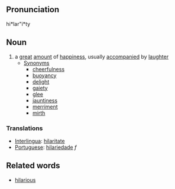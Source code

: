 ==Pronunciation==
hi*lar"i*ty

==Noun==
# a [[great]] [[amount]] of [[happiness]], usually [[accompany|accompanied]] by [[laughter]]
#* [[Synonym]]s
#** [[cheerfulness]]
#** [[buoyancy]]
#** [[delight]]
#** [[gaiety]]
#** [[glee]]
#** [[jauntiness]]
#** [[merriment]]
#** [[mirth]]

===Translations===
*[[Interlingua]]: [[hilaritate]]
*[[Portuguese]]: [[hilariedade]] ''f''

==Related words==
* [[hilarious]]